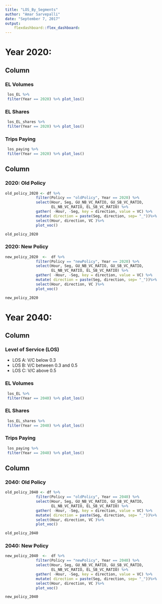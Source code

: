 ```yaml
---
title: "LOS_By_Segments"
author: "Amar Sarvepalli"
date: "September 7, 2017"
output: 
    flexdashboard::flex_dashboard:
---
```


Year 2020: {data-navmenu="LOS"} 
=====================================

<!-- Column {data-width=250} -->
<!-- ------------------------------------- -->
<!-- ### Level of Service (LOS)  -->

<!-- * LOS A: V/C below 0.3 -->
<!-- * LOS B: V/C between 0.3 and 0.5 -->
<!-- * LOS C: V/C above 0.5 -->

Column {data-width=350}
-------------------------------------
### EL Volumes
```r
 los_EL %>%
 filter(Year == 2020) %>% plot_los()

```

### EL Shares
```r
 los_EL_shares %>%
 filter(Year == 2020) %>% plot_los()

```

### Trips Paying
```r
 los_paying %>%
 filter(Year == 2020) %>% plot_los()

```


Column 
-------------------------------------
### 2020: Old Policy 

```r
old_policy_2020 <- df %>% 
              filter(Policy == "oldPolicy", Year == 2020) %>%
              select(Hour, Seg, GU_NB_VC_RATIO, GU_SB_VC_RATIO, 
                     EL_NB_VC_RATIO, EL_SB_VC_RATIO) %>% 
              gather( -Hour, -Seg, key = direction, value = VC) %>%
              mutate( direction = paste(Seg, direction, sep= "_"))%>%
              select(Hour, direction, VC )%>% 
              plot_voc()

old_policy_2020 

```


### 2020: New Policy 

```r

new_policy_2020  <-  df %>% 
              filter(Policy == "newPolicy", Year == 2020) %>%
              select(Hour, Seg, GU_NB_VC_RATIO, GU_SB_VC_RATIO, 
                     EL_NB_VC_RATIO, EL_SB_VC_RATIO) %>% 
              gather( -Hour, -Seg, key = direction, value = VC) %>%
              mutate( direction = paste(Seg, direction, sep= "_"))%>%
              select(Hour, direction, VC )%>% 
              plot_voc()

new_policy_2020 

```


Year 2040: {data-navmenu="LOS"} 
=====================================

Column {data-width=350}
-------------------------------------
### Level of Service (LOS) 

* LOS A: V/C below 0.3
* LOS B: V/C between 0.3 and 0.5
* LOS C: V/C above 0.5

### EL Volumes
```r
 los_EL %>%
 filter(Year == 2040) %>% plot_los()

```

### EL Shares
```r
 los_EL_shares %>%
 filter(Year == 2040) %>% plot_los()

```

### Trips Paying
```r
 los_paying %>%
 filter(Year == 2040) %>% plot_los()

```


Column 
-------------------------------------

### 2040: Old Policy 

```r
old_policy_2040 <- df %>% 
              filter(Policy == "oldPolicy", Year == 2040) %>%
              select(Hour, Seg, GU_NB_VC_RATIO, GU_SB_VC_RATIO, 
                     EL_NB_VC_RATIO, EL_SB_VC_RATIO) %>% 
              gather( -Hour, -Seg, key = direction, value = VC) %>%
              mutate( direction = paste(Seg, direction, sep= "_"))%>%
              select(Hour, direction, VC )%>% 
              plot_voc()

old_policy_2040 

```


### 2040: New Policy 

```r

new_policy_2040  <-  df %>% 
              filter(Policy == "newPolicy", Year == 2040) %>%
              select(Hour, Seg, GU_NB_VC_RATIO, GU_SB_VC_RATIO, 
                     EL_NB_VC_RATIO, EL_SB_VC_RATIO) %>% 
              gather( -Hour, -Seg, key = direction, value = VC) %>%
              mutate( direction = paste(Seg, direction, sep= "_"))%>%
              select(Hour, direction, VC )%>% 
              plot_voc()

new_policy_2040

```

